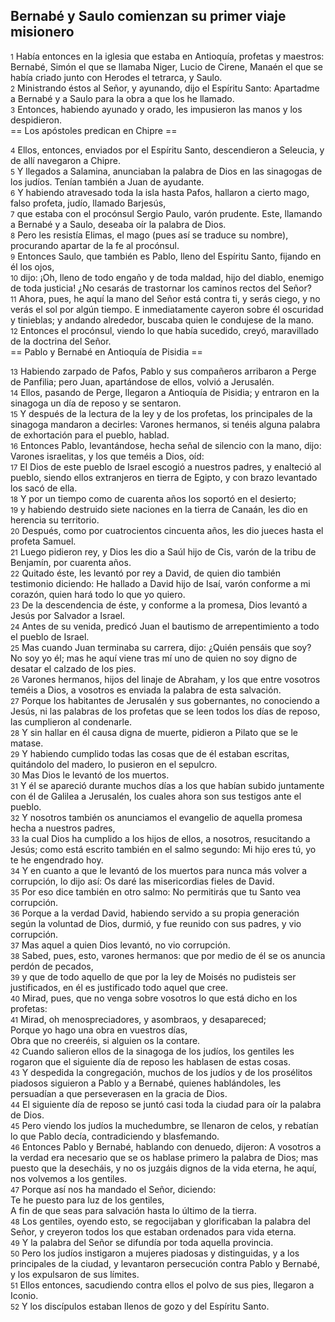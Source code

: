 == Bernabé y Saulo comienzan su primer viaje misionero ==

{{anchor|1}} <small>1</small> Había entonces en la iglesia que estaba en Antioquía, profetas y maestros: Bernabé, Simón el que se llamaba Niger, Lucio de Cirene, Manaén el que se había criado junto con Herodes el tetrarca, y Saulo.<br>
{{anchor|2}} <small>2</small> Ministrando éstos al Señor, y ayunando, dijo el Espíritu Santo: Apartadme a Bernabé y a Saulo para la obra a que los he llamado.<br>
{{anchor|3}} <small>3</small> Entonces, habiendo ayunado y orado, les impusieron las manos y los despidieron.<br>
== Los apóstoles predican en Chipre ==

{{anchor|4}} <small>4</small> Ellos, entonces, enviados por el Espíritu Santo, descendieron a Seleucia, y de allí navegaron a Chipre.<br>
{{anchor|5}} <small>5</small> Y llegados a Salamina, anunciaban la palabra de Dios en las sinagogas de los judíos. Tenían también a Juan de ayudante.<br>
{{anchor|6}} <small>6</small> Y habiendo atravesado toda la isla hasta Pafos, hallaron a cierto mago, falso profeta, judío, llamado Barjesús,<br>
{{anchor|7}} <small>7</small> que estaba con el procónsul Sergio Paulo, varón prudente. Este, llamando a Bernabé y a Saulo, deseaba oír la palabra de Dios.<br>
{{anchor|8}} <small>8</small> Pero les resistía Elimas, el mago (pues así se traduce su nombre), procurando apartar de la fe al procónsul.<br>
{{anchor|9}} <small>9</small> Entonces Saulo, que también es Pablo, lleno del Espíritu Santo, fijando en él los ojos,<br>
{{anchor|10}} <small>10</small> dijo: ¡Oh, lleno de todo engaño y de toda maldad, hijo del diablo, enemigo de toda justicia! ¿No cesarás de trastornar los caminos rectos del Señor?<br>
{{anchor|11}} <small>11</small> Ahora, pues, he aquí la mano del Señor está contra ti, y serás ciego, y no verás el sol por algún tiempo. E inmediatamente cayeron sobre él oscuridad y tinieblas; y andando alrededor, buscaba quien le condujese de la mano.<br>
{{anchor|12}} <small>12</small> Entonces el procónsul, viendo lo que había sucedido, creyó, maravillado de la doctrina del Señor.<br>
== Pablo y Bernabé en Antioquía de Pisidia ==

{{anchor|13}} <small>13</small> Habiendo zarpado de Pafos, Pablo y sus compañeros arribaron a Perge de Panfilia; pero Juan, apartándose de ellos, volvió a Jerusalén.<br>
{{anchor|14}} <small>14</small> Ellos, pasando de Perge, llegaron a Antioquía de Pisidia; y entraron en la sinagoga un día de reposo y se sentaron.<br>
{{anchor|15}} <small>15</small> Y después de la lectura de la ley y de los profetas, los principales de la sinagoga mandaron a decirles: Varones hermanos, si tenéis alguna palabra de exhortación para el pueblo, hablad.<br>
{{anchor|16}} <small>16</small> Entonces Pablo, levantándose, hecha señal de silencio con la mano, dijo: Varones israelitas, y los que teméis a Dios, oíd:<br>
{{anchor|17}} <small>17</small> El Dios de este pueblo de Israel escogió a nuestros padres, y enalteció al pueblo, siendo ellos extranjeros en tierra de Egipto, y con brazo levantado los sacó de ella.<br>
{{anchor|18}} <small>18</small> Y por un tiempo como de cuarenta años los soportó en el desierto;<br>
{{anchor|19}} <small>19</small> y habiendo destruido siete naciones en la tierra de Canaán, les dio en herencia su territorio.<br>
{{anchor|20}} <small>20</small> Después, como por cuatrocientos cincuenta años, les dio jueces hasta el profeta Samuel.<br>
{{anchor|21}} <small>21</small> Luego pidieron rey, y Dios les dio a Saúl hijo de Cis, varón de la tribu de Benjamín, por cuarenta años.<br>
{{anchor|22}} <small>22</small> Quitado éste, les levantó por rey a David, de quien dio también testimonio diciendo: He hallado a David hijo de Isaí, varón conforme a mi corazón, quien hará todo lo que yo quiero.<br>
{{anchor|23}} <small>23</small> De la descendencia de éste, y conforme a la promesa, Dios levantó a Jesús por Salvador a Israel.<br>
{{anchor|24}} <small>24</small> Antes de su venida, predicó Juan el bautismo de arrepentimiento a todo el pueblo de Israel.<br>
{{anchor|25}} <small>25</small> Mas cuando Juan terminaba su carrera, dijo: ¿Quién pensáis que soy? No soy yo él; mas he aquí viene tras mí uno de quien no soy digno de desatar el calzado de los pies.<br>
{{anchor|26}} <small>26</small> Varones hermanos, hijos del linaje de Abraham, y los que entre vosotros teméis a Dios, a vosotros es enviada la palabra de esta salvación.<br>
{{anchor|27}} <small>27</small> Porque los habitantes de Jerusalén y sus gobernantes, no conociendo a Jesús, ni las palabras de los profetas que se leen todos los días de reposo, las cumplieron al condenarle.<br>
{{anchor|28}} <small>28</small> Y sin hallar en él causa digna de muerte, pidieron a Pilato que se le matase.<br>
{{anchor|29}} <small>29</small> Y habiendo cumplido todas las cosas que de él estaban escritas, quitándolo del madero, lo pusieron en el sepulcro.<br>
{{anchor|30}} <small>30</small> Mas Dios le levantó de los muertos.<br>
{{anchor|31}} <small>31</small> Y él se apareció durante muchos días a los que habían subido juntamente con él de Galilea a Jerusalén, los cuales ahora son sus testigos ante el pueblo.<br>
{{anchor|32}} <small>32</small> Y nosotros también os anunciamos el evangelio de aquella promesa hecha a nuestros padres,<br>
{{anchor|33}} <small>33</small> la cual Dios ha cumplido a los hijos de ellos, a nosotros, resucitando a Jesús; como está escrito también en el salmo segundo: Mi hijo eres tú, yo te he engendrado hoy.<br>
{{anchor|34}} <small>34</small> Y en cuanto a que le levantó de los muertos para nunca más volver a corrupción, lo dijo así: Os daré las misericordias fieles de David.<br>
{{anchor|35}} <small>35</small> Por eso dice también en otro salmo: No permitirás que tu Santo vea corrupción.<br>
{{anchor|36}} <small>36</small> Porque a la verdad David, habiendo servido a su propia generación según la voluntad de Dios, durmió, y fue reunido con sus padres, y vio corrupción.<br>
{{anchor|37}} <small>37</small> Mas aquel a quien Dios levantó, no vio corrupción.<br>
{{anchor|38}} <small>38</small> Sabed, pues, esto, varones hermanos: que por medio de él se os anuncia perdón de pecados,<br>
{{anchor|39}} <small>39</small> y que de todo aquello de que por la ley de Moisés no pudisteis ser justificados, en él es justificado todo aquel que cree.<br>
{{anchor|40}} <small>40</small> Mirad, pues, que no venga sobre vosotros lo que está dicho en los profetas:<br>
{{anchor|41}} <small>41</small> Mirad, oh menospreciadores, y asombraos, y desapareced;<br>
Porque yo hago una obra en vuestros días,<br>
Obra que no creeréis, si alguien os la contare.<br>
{{anchor|42}} <small>42</small> Cuando salieron ellos de la sinagoga de los judíos, los gentiles les rogaron que el siguiente día de reposo les hablasen de estas cosas.<br>
{{anchor|43}} <small>43</small> Y despedida la congregación, muchos de los judíos y de los prosélitos piadosos siguieron a Pablo y a Bernabé, quienes hablándoles, les persuadían a que perseverasen en la gracia de Dios.<br>
{{anchor|44}} <small>44</small> El siguiente día de reposo se juntó casi toda la ciudad para oír la palabra de Dios.<br>
{{anchor|45}} <small>45</small> Pero viendo los judíos la muchedumbre, se llenaron de celos, y rebatían lo que Pablo decía, contradiciendo y blasfemando.<br>
{{anchor|46}} <small>46</small> Entonces Pablo y Bernabé, hablando con denuedo, dijeron: A vosotros a la verdad era necesario que se os hablase primero la palabra de Dios; mas puesto que la desecháis, y no os juzgáis dignos de la vida eterna, he aquí, nos volvemos a los gentiles.<br>
{{anchor|47}} <small>47</small> Porque así nos ha mandado el Señor, diciendo:<br>
Te he puesto para luz de los gentiles,<br>
A fin de que seas para salvación hasta lo último de la tierra.<br>
{{anchor|48}} <small>48</small> Los gentiles, oyendo esto, se regocijaban y glorificaban la palabra del Señor, y creyeron todos los que estaban ordenados para vida eterna.<br>
{{anchor|49}} <small>49</small> Y la palabra del Señor se difundía por toda aquella provincia.<br>
{{anchor|50}} <small>50</small> Pero los judíos instigaron a mujeres piadosas y distinguidas, y a los principales de la ciudad, y levantaron persecución contra Pablo y Bernabé, y los expulsaron de sus límites.<br>
{{anchor|51}} <small>51</small> Ellos entonces, sacudiendo contra ellos el polvo de sus pies, llegaron a Iconio.<br>
{{anchor|52}} <small>52</small> Y los discípulos estaban llenos de gozo y del Espíritu Santo.<br>
